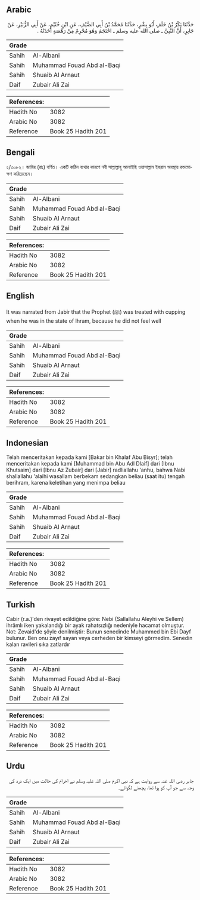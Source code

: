## Arabic


<div dir="rtl" lang="ar" style={{fontSize:'larger',backgroundColor:'#f8f9fa',padding:20}}>
حَدَّثَنَا بَكْرُ بْنُ خَلَفٍ أَبُو بِشْرٍ، حَدَّثَنَا مُحَمَّدُ بْنُ أَبِي الضَّيْفِ، عَنِ ابْنِ خُثَيْمٍ، عَنْ أَبِي الزُّبَيْرِ، عَنْ جَابِرٍ، أَنَّ النَّبِيَّ ـ صلى الله عليه وسلم ـ احْتَجَمَ وَهُوَ مُحْرِمٌ مِنْ رَهْصَةٍ أَخَذَتْهُ ‏.‏
</div>
<div style={{backgroundColor:'#f8f9fa',padding:20, marginBottom: 10}}><table> <thead> <tr> <th>Grade</th> <th></th> </tr> </thead> <tbody> <tr><td>Sahih</td><td>Al-Albani</td></tr><tr><td>Sahih</td><td>Muhammad Fouad Abd al-Baqi</td></tr><tr><td>Sahih</td><td>Shuaib Al Arnaut</td></tr><tr><td>Daif</td><td>Zubair Ali Zai</td></tr></tbody></table><table> <thead> <tr> <th>References:</th> <th></th> </tr> </thead> <tbody><tr><td>Hadith No</td><td>3082</td></tr><tr><td>Arabic No</td><td>3082</td></tr><tr><td>Reference</td><td>Book 25 Hadith 201</td></tr></tbody></table></div>

## Bengali


<div dir="ltr" lang="bn" style={{fontSize:'larger',backgroundColor:'#f8f9fa',padding:20}}>
২/৩০৮২। জাবির (রাঃ) বর্ণিত। একটি কঠিন ব্যথার কারণে নবী সাল্লাল্লাহু আলাইহি ওয়াসাল্লাম ইহরাম অবস্থায় রক্তমোক্ষণ করিয়েছেন।
</div>
<div style={{backgroundColor:'#f8f9fa',padding:20, marginBottom: 10}}><table> <thead> <tr> <th>Grade</th> <th></th> </tr> </thead> <tbody> <tr><td>Sahih</td><td>Al-Albani</td></tr><tr><td>Sahih</td><td>Muhammad Fouad Abd al-Baqi</td></tr><tr><td>Sahih</td><td>Shuaib Al Arnaut</td></tr><tr><td>Daif</td><td>Zubair Ali Zai</td></tr></tbody></table><table> <thead> <tr> <th>References:</th> <th></th> </tr> </thead> <tbody><tr><td>Hadith No</td><td>3082</td></tr><tr><td>Arabic No</td><td>3082</td></tr><tr><td>Reference</td><td>Book 25 Hadith 201</td></tr></tbody></table></div>

## English


<div dir="ltr" lang="en" style={{fontSize:'larger',backgroundColor:'#f8f9fa',padding:20}}>
It was narrated from Jabir that the Prophet (ﷺ) was treated with cupping when he was in the state of Ihram, because he did not feel well
</div>
<div style={{backgroundColor:'#f8f9fa',padding:20, marginBottom: 10}}><table> <thead> <tr> <th>Grade</th> <th></th> </tr> </thead> <tbody> <tr><td>Sahih</td><td>Al-Albani</td></tr><tr><td>Sahih</td><td>Muhammad Fouad Abd al-Baqi</td></tr><tr><td>Sahih</td><td>Shuaib Al Arnaut</td></tr><tr><td>Daif</td><td>Zubair Ali Zai</td></tr></tbody></table><table> <thead> <tr> <th>References:</th> <th></th> </tr> </thead> <tbody><tr><td>Hadith No</td><td>3082</td></tr><tr><td>Arabic No</td><td>3082</td></tr><tr><td>Reference</td><td>Book 25 Hadith 201</td></tr></tbody></table></div>

## Indonesian


<div dir="ltr" lang="id" style={{fontSize:'larger',backgroundColor:'#f8f9fa',padding:20}}>
Telah menceritakan kepada kami [Bakar bin Khalaf Abu Bisyr]; telah menceritakan kepada kami [Muhammad bin Abu Adl Dlaif] dari [Ibnu Khutsaim] dari [Ibnu Az Zubair] dari [Jabir] radliallahu 'anhu, bahwa Nabi shallallahu 'alaihi wasallam berbekam sedangkan beliau (saat itu) tengah berihram, karena keletihan yang menimpa beliau
</div>
<div style={{backgroundColor:'#f8f9fa',padding:20, marginBottom: 10}}><table> <thead> <tr> <th>Grade</th> <th></th> </tr> </thead> <tbody> <tr><td>Sahih</td><td>Al-Albani</td></tr><tr><td>Sahih</td><td>Muhammad Fouad Abd al-Baqi</td></tr><tr><td>Sahih</td><td>Shuaib Al Arnaut</td></tr><tr><td>Daif</td><td>Zubair Ali Zai</td></tr></tbody></table><table> <thead> <tr> <th>References:</th> <th></th> </tr> </thead> <tbody><tr><td>Hadith No</td><td>3082</td></tr><tr><td>Arabic No</td><td>3082</td></tr><tr><td>Reference</td><td>Book 25 Hadith 201</td></tr></tbody></table></div>

## Turkish


<div dir="ltr" lang="tr" style={{fontSize:'larger',backgroundColor:'#f8f9fa',padding:20}}>
Cabir (r.a.)'den rivayet edildiğine göre: Nebi (Sallallahu Aleyhi ve Sellem) ihrâmlı iken yakalandığı bir ayak rahatsızlığı nedeniyle hacamat olmuştur. Not: Zevaid'de şöyle denilmiştir: Bunun senedinde Muhammed bin Ebi Dayf bulunur. Ben onu zayıf sayan veya cerheden bir kimseyi görmedim. Senedin kalan ravileri sıka zatlardır
</div>
<div style={{backgroundColor:'#f8f9fa',padding:20, marginBottom: 10}}><table> <thead> <tr> <th>Grade</th> <th></th> </tr> </thead> <tbody> <tr><td>Sahih</td><td>Al-Albani</td></tr><tr><td>Sahih</td><td>Muhammad Fouad Abd al-Baqi</td></tr><tr><td>Sahih</td><td>Shuaib Al Arnaut</td></tr><tr><td>Daif</td><td>Zubair Ali Zai</td></tr></tbody></table><table> <thead> <tr> <th>References:</th> <th></th> </tr> </thead> <tbody><tr><td>Hadith No</td><td>3082</td></tr><tr><td>Arabic No</td><td>3082</td></tr><tr><td>Reference</td><td>Book 25 Hadith 201</td></tr></tbody></table></div>

## Urdu


<div dir="rtl" lang="ur" style={{fontSize:'larger',backgroundColor:'#f8f9fa',padding:20}}>
جابر رضی اللہ عنہ سے روایت ہے کہ نبی اکرم صلی اللہ علیہ وسلم نے احرام کی حالت میں ایک درد کی وجہ سے جو آپ کو ہوا تھا، پچھنے لگوائے۔
</div>
<div style={{backgroundColor:'#f8f9fa',padding:20, marginBottom: 10}}><table> <thead> <tr> <th>Grade</th> <th></th> </tr> </thead> <tbody> <tr><td>Sahih</td><td>Al-Albani</td></tr><tr><td>Sahih</td><td>Muhammad Fouad Abd al-Baqi</td></tr><tr><td>Sahih</td><td>Shuaib Al Arnaut</td></tr><tr><td>Daif</td><td>Zubair Ali Zai</td></tr></tbody></table><table> <thead> <tr> <th>References:</th> <th></th> </tr> </thead> <tbody><tr><td>Hadith No</td><td>3082</td></tr><tr><td>Arabic No</td><td>3082</td></tr><tr><td>Reference</td><td>Book 25 Hadith 201</td></tr></tbody></table></div>